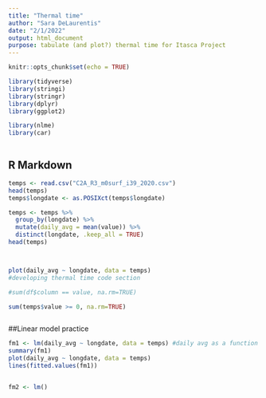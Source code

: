 ```yaml
---
title: "Thermal time"
author: "Sara DeLaurentis"
date: "2/1/2022"
output: html_document
purpose: tabulate (and plot?) thermal time for Itasca Project
---
```


```r
knitr::opts_chunk$set(echo = TRUE)

library(tidyverse)
library(stringi)
library(stringr)
library(dplyr)
library(ggplot2)

library(nlme)
library(car)



```

## R Markdown


```r

temps <- read.csv("C2A_R3_m0surf_i39_2020.csv")
head(temps)
temps$longdate <- as.POSIXct(temps$longdate)

temps <- temps %>% 
  group_by(longdate) %>% 
  mutate(daily_avg = mean(value)) %>% 
  distinct(longdate, .keep_all = TRUE)
head(temps)



plot(daily_avg ~ longdate, data = temps)
#developing thermal time code section

#sum(df$column == value, na.rm=TRUE)

sum(temps$value >= 0, na.rm=TRUE)



```

##Linear model practice


```r


fm1 <- lm(daily_avg ~ longdate, data = temps) #daily avg as a function of date
summary(fm1) 
plot(daily_avg ~ longdate, data = temps)
lines(fitted.values(fm1))


fm2 <- lm()

```

